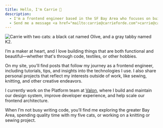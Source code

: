 ```yaml
---
title: Hello, I'm Carrie 👋
description:
  - I'm a frontend engineer based in the SF Bay Area who focuses on building thoughtfully designed digital experiences using tools like React, GraphQL, and TypeScript.
  - Send me a message <a href="mailto:carrie@carrieforde.com">carrie@carrieforde.com</a>
---
```



<Image
  alt="Carrie with two cats: a black cat named Olive, and a gray tabby named K2."
  src={img}
  float="right"
  variant="circle"
  width={250}
  height={250}
/>

I’m a maker at heart, and I love building things that are both functional and beautiful—whether that's through code, textiles, or other hobbies.

On my site, you’ll find posts that follow my journey as a frontend engineer, including tutorials, tips, and insights into the technologies I use. I also share personal projects that reflect my interests outside of work, like sewing, knitting, and other creative endeavors.

I currently work on the Platform team at [Valon](https://valon.com/careers), where I build and maintain our design system, improve developer experience, and help scale our frontend architecture.

When I’m not busy writing code, you’ll find me exploring the greater Bay Area, spending quality time with my five cats, or working on a knitting or sewing project.
